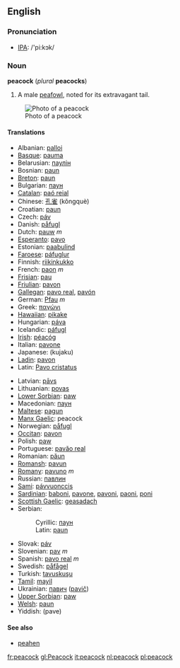 ==English==
=== Pronunciation ===
*[[w:IPA|IPA]]: /'pi:kɔk/

=== Noun ===
'''peacock''' (''plural'' '''peacocks''')

# A male [[peafowl]], noted for its extravagant tail.


[[Image:Peacock_small.jpg|Photo of a peacock]]

==== Translations ====
{{top}}
*Albanian: [[palloi]]
*[[Basque]]: [[pauma]]
*Belarusian: [[паулін]]
*Bosnian: [[paun#Bosnian|paun]] {{m}}
*[[Breton]]: [[paun]]
*Bulgarian: [[паун#Bulgarian|паун]] {{m}}
*[[Catalan]]: [[paó reial]]
*Chinese: [[孔雀]] (kǒngquè)
*Croatian: [[paun#Croatian|paun]] {{m}}
*Czech: [[páv]]
*Danish: [[påfugl]]
*Dutch: [[pauw]] ''m''
*[[Esperanto]]: [[pavo]]
*Estonian: [[paabulind]]
*[[Faroese]]: [[páfuglur]]
*Finnish: [[riikinkukko]]
*French: [[paon]] ''m''
*[[Frisian]]: [[pau]]
*[[Friulian]]: [[pavon]]
*[[Gallegan]]: [[pavo real]], [[pavón]]
*German: [[Pfau]] ''m''
*Greek: [[παγώνι]]
*[[Hawaiian]]: [[pikake]]
*Hungarian: [[páva]]
*Icelandic: [[páfugl]]
*[[Irish]]: [[péacóg]]
*Italian: [[pavone]]
*Japanese: [[]] (kujaku)
*[[Ladin]]: [[pavon]]
*Latin: [[Pavo cristatus]]
{{mid}}
*Latvian: [[pāvs]]
*Lithuanian: [[povas]]
*[[Lower Sorbian]]: [[paw]]
*Macedonian: [[паун#Macedonian|паун]] {{m}}
*[[Maltese]]: [[pagun]]
*[[Manx Gaelic]]: peacock
*Norwegian: [[påfugl]]
*[[Occitan]]: [[pavon]]
*Polish: [[paw]] '' ''
*Portuguese: [[pavăo real]]
*Romanian: [[păun]]
*[[Romansh]]: [[pavun]]
*[[Romany]]: [[pavuno]] ''m''
*Russian: [[павлин]] {{m}}
*[[Sami]]: [[pávvuonccis]]
*[[Sardinian]]: [[baboni]], [[pavone]], [[pavoni]], [[paoni]], [[poni]]
*[[Scottish Gaelic]]: [[geasadach]]
*Serbian:
*:Cyrillic: [[паун#Serbian|паун]] {{m}}
*:Latin: [[paun#Serbian|paun]] {{m}}
*Slovak: [[páv]]
*Slovenian: [[pav]] ''m''
*Spanish: [[pavo real]] ''m''
*Swedish: [[påfågel]]
*Turkish: [[tavuskuşu]]
*[[Tamil]]: [[mayil]]
*Ukrainian: [[павич]] ([[pavič]])
*[[Upper Sorbian]]: [[paw]]
*[[Welsh]]: [[paun]]
*Yiddish: [[]] (pave)
{{bottom}}

====See also====
* [[peahen]]
[[fr:peacock]]
[[gl:Peacock]]
[[it:peacock]]
[[nl:peacock]]
[[pl:peacock]]